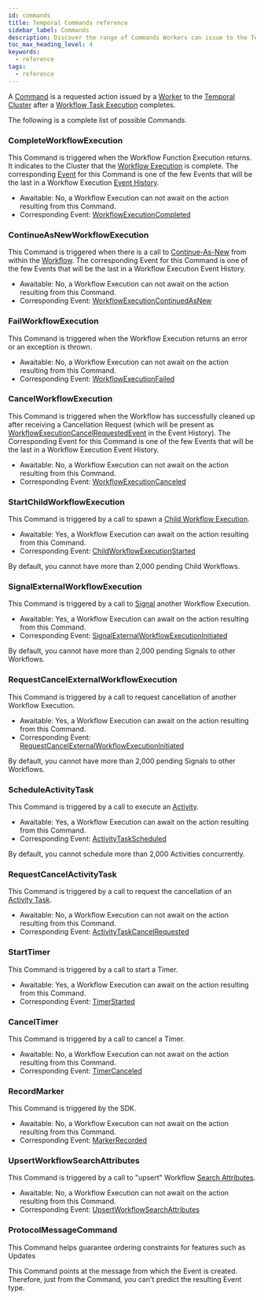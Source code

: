 ```yaml
---
id: commands
title: Temporal Commands reference
sidebar_label: Commands
description: Discover the range of Commands Workers can issue to the Temporal Cluster after Workflow Task Execution, from Completing Workflow Execution to Start Timer and Signal External Workflow Execution.
toc_max_heading_level: 4
keywords:
  - reference
tags:
  - reference
---
```


A [Command](/workflows#command) is a requested action issued by a [Worker](/workers#worker) to the [Temporal Cluster](/clusters) after a [Workflow Task Execution](/workers#workflow-task-execution) completes.

The following is a complete list of possible Commands.

### CompleteWorkflowExecution

This Command is triggered when the Workflow Function Execution returns.
It indicates to the Cluster that the [Workflow Execution](/workflows#workflow-execution) is complete.
The corresponding [Event](/workflows#event) for this Command is one of the few Events that will be the last in a Workflow Execution [Event History](/workflows#event-history).

- Awaitable: No, a Workflow Execution can not await on the action resulting from this Command.
- Corresponding Event: [WorkflowExecutionCompleted](/references/events#workflowexecutioncompleted)

### ContinueAsNewWorkflowExecution

This Command is triggered when there is a call to [Continue-As-New](/workflows#continue-as-new) from within the [Workflow](/workflows).
The corresponding Event for this Command is one of the few Events that will be the last in a Workflow Execution Event History.

- Awaitable: No, a Workflow Execution can not await on the action resulting from this Command.
- Corresponding Event: [WorkflowExecutionContinuedAsNew](/references/events#workflowexecutioncontinuedasnew)

### FailWorkflowExecution

This Command is triggered when the Workflow Execution returns an error or an exception is thrown.

- Awaitable: No, a Workflow Execution can not await on the action resulting from this Command.
- Corresponding Event: [WorkflowExecutionFailed](/references/events#workflowexecutionfailed)

### CancelWorkflowExecution

This Command is triggered when the Workflow has successfully cleaned up after receiving a Cancellation Request (which will be present as [WorkflowExecutionCancelRequestedEvent](/references/events#workflowexecutioncancelrequested) in the Event History).
The Corresponding Event for this Command is one of the few Events that will be the last in a Workflow Execution Event History.

- Awaitable: No, a Workflow Execution can not await on the action resulting from this Command.
- Corresponding Event: [WorkflowExecutionCanceled](/references/events#workflowexecutioncanceled)

### StartChildWorkflowExecution

This Command is triggered by a call to spawn a [Child Workflow Execution](/encyclopedia/child-workflows).

- Awaitable: Yes, a Workflow Execution can await on the action resulting from this Command.
- Corresponding Event: [ChildWorkflowExecutionStarted](/references/events#childworkflowexecutionstarted)

By default, you cannot have more than 2,000 pending Child Workflows.

### SignalExternalWorkflowExecution

This Command is triggered by a call to [Signal](/encyclopedia/application-message-passing#signals) another Workflow Execution.

- Awaitable: Yes, a Workflow Execution can await on the action resulting from this Command.
- Corresponding Event: [SignalExternalWorkflowExecutionInitiated](/references/events#signalexternalworkflowexecutioninitiated)

By default, you cannot have more than 2,000 pending Signals to other Workflows.

### RequestCancelExternalWorkflowExecution

This Command is triggered by a call to request cancellation of another Workflow Execution.

- Awaitable: Yes, a Workflow Execution can await on the action resulting from this Command.
- Corresponding Event: [RequestCancelExternalWorkflowExecutionInitiated](/references/events#requestcancelexternalworkflowexecutioninitiated)

By default, you cannot have more than 2,000 pending Signals to other Workflows.

### ScheduleActivityTask

This Command is triggered by a call to execute an [Activity](/activities).

- Awaitable: Yes, a Workflow Execution can await on the action resulting from this Command.
- Corresponding Event: [ActivityTaskScheduled](/references/events#activitytaskscheduled)

By default, you cannot schedule more than 2,000 Activities concurrently.

### RequestCancelActivityTask

This Command is triggered by a call to request the cancellation of an [Activity Task](/workers#activity-task).

- Awaitable: No, a Workflow Execution can not await on the action resulting from this Command.
- Corresponding Event: [ActivityTaskCancelRequested](/references/events#activitytaskcancelrequested)

### StartTimer

This Command is triggered by a call to start a Timer.

- Awaitable: Yes, a Workflow Execution can await on the action resulting from this Command.
- Corresponding Event: [TimerStarted](/references/events#timerstarted)

### CancelTimer

This Command is triggered by a call to cancel a Timer.

- Awaitable: No, a Workflow Execution can not await on the action resulting from this Command.
- Corresponding Event: [TimerCanceled](/references/events#timercanceled)

### RecordMarker

This Command is triggered by the SDK.

- Awaitable: No, a Workflow Execution can not await on the action resulting from this Command.
- Corresponding Event: [MarkerRecorded](/references/events#markerrecorded)

### UpsertWorkflowSearchAttributes

This Command is triggered by a call to "upsert" Workflow [Search Attributes](/visibility#search-attribute).

- Awaitable: No, a Workflow Execution can not await on the action resulting from this Command.
- Corresponding Event: [UpsertWorkflowSearchAttributes](/references/events#upsertworkflowsearchattributes)

### ProtocolMessageCommand

This Command helps guarantee ordering constraints for features such as Updates

This Command points at the message from which the Event is created.
Therefore, just from the Command, you can't predict the resulting Event type.
